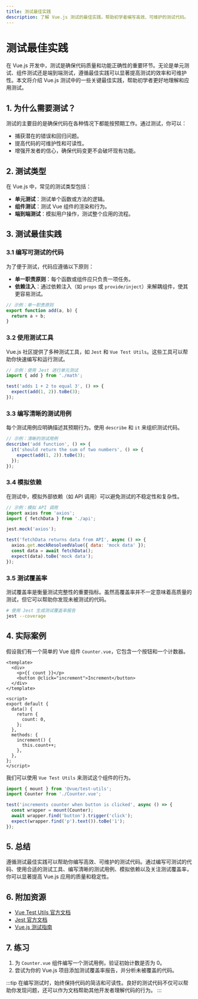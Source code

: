 ```yaml
---
title: 测试最佳实践
description: 了解 Vue.js 测试的最佳实践，帮助初学者编写高效、可维护的测试代码。
---
```


# 测试最佳实践

在 Vue.js 开发中，测试是确保代码质量和功能正确性的重要环节。无论是单元测试、组件测试还是端到端测试，遵循最佳实践可以显著提高测试的效率和可维护性。本文将介绍 Vue.js 测试中的一些关键最佳实践，帮助初学者更好地理解和应用测试。

## 1. 为什么需要测试？

测试的主要目的是确保代码在各种情况下都能按预期工作。通过测试，你可以：

- 捕获潜在的错误和回归问题。
- 提高代码的可维护性和可读性。
- 增强开发者的信心，确保代码变更不会破坏现有功能。

## 2. 测试类型

在 Vue.js 中，常见的测试类型包括：

- **单元测试**：测试单个函数或方法的逻辑。
- **组件测试**：测试 Vue 组件的渲染和行为。
- **端到端测试**：模拟用户操作，测试整个应用的流程。

## 3. 测试最佳实践

### 3.1 编写可测试的代码

为了便于测试，代码应遵循以下原则：

- **单一职责原则**：每个函数或组件应只负责一项任务。
- **依赖注入**：通过依赖注入（如 `props` 或 `provide/inject`）来解耦组件，使其更容易测试。

```javascript
// 示例：单一职责原则
export function add(a, b) {
  return a + b;
}
```

### 3.2 使用测试工具

Vue.js 社区提供了多种测试工具，如 `Jest` 和 `Vue Test Utils`。这些工具可以帮助你快速编写和运行测试。

```javascript
// 示例：使用 Jest 进行单元测试
import { add } from './math';

test('adds 1 + 2 to equal 3', () => {
  expect(add(1, 2)).toBe(3);
});
```

### 3.3 编写清晰的测试用例

每个测试用例应明确描述其预期行为。使用 `describe` 和 `it` 来组织测试代码。

```javascript
// 示例：清晰的测试用例
describe('add function', () => {
  it('should return the sum of two numbers', () => {
    expect(add(1, 2)).toBe(3);
  });
});
```

### 3.4 模拟依赖

在测试中，模拟外部依赖（如 API 调用）可以避免测试的不稳定性和复杂性。

```javascript
// 示例：模拟 API 调用
import axios from 'axios';
import { fetchData } from './api';

jest.mock('axios');

test('fetchData returns data from API', async () => {
  axios.get.mockResolvedValue({ data: 'mock data' });
  const data = await fetchData();
  expect(data).toBe('mock data');
});
```

### 3.5 测试覆盖率

测试覆盖率是衡量测试完整性的重要指标。虽然高覆盖率并不一定意味着高质量的测试，但它可以帮助你发现未被测试的代码。

```bash
# 使用 Jest 生成测试覆盖率报告
jest --coverage
```

## 4. 实际案例

假设我们有一个简单的 Vue 组件 `Counter.vue`，它包含一个按钮和一个计数器。

```vue
<template>
  <div>
    <p>{{ count }}</p>
    <button @click="increment">Increment</button>
  </div>
</template>

<script>
export default {
  data() {
    return {
      count: 0,
    };
  },
  methods: {
    increment() {
      this.count++;
    },
  },
};
</script>
```

我们可以使用 `Vue Test Utils` 来测试这个组件的行为。

```javascript
import { mount } from '@vue/test-utils';
import Counter from './Counter.vue';

test('increments counter when button is clicked', async () => {
  const wrapper = mount(Counter);
  await wrapper.find('button').trigger('click');
  expect(wrapper.find('p').text()).toBe('1');
});
```

## 5. 总结

遵循测试最佳实践可以帮助你编写高效、可维护的测试代码。通过编写可测试的代码、使用合适的测试工具、编写清晰的测试用例、模拟依赖以及关注测试覆盖率，你可以显著提高 Vue.js 应用的质量和稳定性。

## 6. 附加资源

- [Vue Test Utils 官方文档](https://vue-test-utils.vuejs.org/)
- [Jest 官方文档](https://jestjs.io/)
- [Vue.js 测试指南](https://vuejs.org/v2/guide/testing.html)

## 7. 练习

1. 为 `Counter.vue` 组件编写一个测试用例，验证初始计数是否为 0。
2. 尝试为你的 Vue.js 项目添加测试覆盖率报告，并分析未被覆盖的代码。

:::tip
在编写测试时，始终保持代码的简洁和可读性。良好的测试代码不仅可以帮助你发现问题，还可以作为文档帮助其他开发者理解代码的行为。
:::